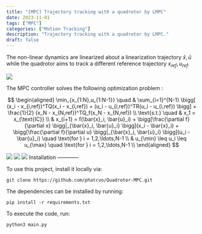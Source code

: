 ```yaml
---
title: "[MPC] Trajectory tracking with a quadrotor by LMPC"
date: 2023-11-01
tags: ["MPC"]
categories: ["Motion Tracking"]
description: "Trajectory tracking with a quadrotor by LMPC."
draft: false
---
```


The non-linear dynamics are linearized about a linearization trajectory $\bar{x}, \bar{u}$ while the quadrotor aims to track a different reference trajectory 
$x_{ref}, u_{ref}$.

![](https://raw.githubusercontent.com/phatcvo/Quadrotor-MPC/main/images/drone_image.png)

The MPC controller solves the following optimization problem :


$$
\begin{aligned} 
\min_{x_{1:N},u_{1:N-1}} \quad & \sum_{i=1}^{N-1} \bigg[ (x_i - x_{i,ref})^TQ(x_i - x_{i,ref}) + (u_i - u_{i,ref})^TR(u_i - u_{i,ref}) \bigg] + \frac{1}{2} (x_N - x_{N,ref})^TQ_f(x_N - x_{N,ref}) \\
\text{s.t.} \quad 
& x_1 = x_{\text{IC}} \\ 
& x_{i+1} = f(\bar{x}_i, \bar{u}_i) + \bigg[\frac{\partial f}{\partial x} \bigg|_{\bar{x}_i, \bar{u}_i}  \bigg](x_i - \bar{x}_i) + \bigg[\frac{\partial f}{\partial u} \bigg|_{\bar{x}_i, \bar{u}_i}  \bigg](u_i - \bar{u}_i)   \quad \text{for } i = 1,2,\ldots,N-1 \\ 
& u_{\min} \leq u_i \leq u_{\max} \quad \text{for } i = 1,2,\ldots,N-1 \\ 
\end{aligned}
$$


![](https://raw.githubusercontent.com/phatcvo/Quadrotor-MPC/main/images/drone.gif)
![](https://raw.githubusercontent.com/phatcvo/Quadrotor-MPC/main/images/state_trajectories_pos.png)
![](https://raw.githubusercontent.com/phatcvo/Quadrotor-MPC/main/images/state_trajectories_vel.png)
Installation
------------

To use this project, install it locally via:
```
git clone https://github.com/phatcvo/Quadrotor-MPC.git
```

The dependencies can be installed by running:
```
pip install -r requirements.txt
```

To execute the code, run:
```
python3 main.py
```
